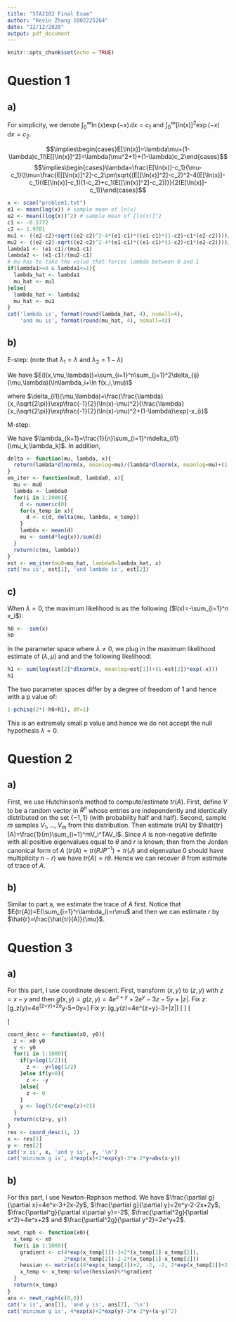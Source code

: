 ```yaml
---
title: "STA2102 Final Exam"
author: "Kevin Zhang 1002225264"
date: "12/12/2020"
output: pdf_document
---
```


```r
knitr::opts_chunk$set(echo = TRUE)
```

# Question 1

## a)

For simplicity, we denote $\int_0^\infty\ln(x)\exp(-x)\,dx=c_1$ and $\int_0^\infty[ln(x)]^2\exp(-x)\,dx=c_2$.

\begin{gather*}
    E[\ln(x)]=\int_0^\infty\left(\frac{\lambda\ln(x)}{x\sqrt{2\pi}}\exp\left[\frac{-1}{2}(\ln(x)-\mu)^2\right]+(1-\lambda)\ln(x)\exp(-x)\right)\,dx\\
    =\int_{-\infty}^\infty\frac{\lambda y}{\sqrt{2\pi}}\exp\left[\frac{-1}{2}(y-\mu)^2\right]\,dy+(1-\lambda)c_1=\lambda\mu+(1-\lambda)c_1
\end{gather*}
    
\begin{gather*}
    E[[\ln(x)]^2=\int_0^\infty\left(\frac{\lambda[\ln(x)]^2}{x\sqrt{2\pi}}\exp\left[\frac{-1}{2}(\ln(x)-\mu)^2\right]+(1-\lambda)[\ln(x)]^2\exp(-x)\right)\,dx\\
    =\int_{-\infty}^\infty\frac{\lambda y^2}{\sqrt{2\pi}}\exp\left[\frac{-1}{2}(y-\mu)^2\right]\,dy+(1-\lambda)c_2=\lambda(\mu^2+1)+(1-\lambda)c_2
\end{gather*}
    
$$\implies\begin{cases}E[\ln(x)]=\lambda\mu+(1-\lambda)c_1\\E[[\ln(x)]^2]=\lambda(\mu^2+1)+(1-\lambda)c_2\end{cases}$$
$$\implies\begin{cases}\lambda=\frac{E[\ln(x)]-c_1}{\mu-c_1}\\\mu=\frac{E[[\ln(x)]^2]-c_2\pm\sqrt{(E[[\ln(x)]^2]-c_2)^2-4(E[\ln(x)]-c_1)((E[\ln(x)]-c_1)(1-c_2)+c_1(E[[\ln(x)]^2]-c_2))}}{2(E[\ln(x)]-c_1)}\end{cases}$$

```r
x <- scan("problem1.txt")
e1 <- mean(log(x)) # sample mean of ln(x)
e2 <- mean((log(x))^2) # sample mean of [ln(x)]^2
c1 <- -0.5772
c2 <- 1.9781
mu1 <- ((e2-c2)+sqrt((e2-c2)^2-4*(e1-c1)*((e1-c1)*(1-c2)+c1*(e2-c2))))/(2*(e1-c1))
mu2 <- ((e2-c2)-sqrt((e2-c2)^2-4*(e1-c1)*((e1-c1)*(1-c2)+c1*(e2-c2))))/(2*(e1-c1))
lambda1 <- (e1-c1)/(mu1-c1)
lambda2 <- (e1-c1)/(mu2-c1)
# mu has to take the value that forces lambda between 0 and 1
if(lambda1>=0 & lambda1<=1){
  lambda_hat <- lambda1
  mu_hat <- mu1
}else{
  lambda_hat <- lambda2
  mu_hat <- mu2
}
cat('lambda is', format(round(lambda_hat, 4), nsmall=4), 
    'and mu is', format(round(mu_hat, 4), nsmall=4))
```

## b)

E-step: (note that $\lambda_1=\lambda$ and $\lambda_2=1-\lambda$)

We have $E(l(x,\mu,\lambda))=\sum_{i=1}^n\sum_{j=1}^2\delta_{ij}(\mu,\lambda)(\ln\lambda_i+\ln f(x_i,\mu))$

where $\delta_{i1}(\mu,\lambda)=\frac{\frac{\lambda}{x_i\sqrt{2\pi}}\exp\frac{-1}{2}(\ln(x)-\mu)^2}{\frac{\lambda}{x_i\sqrt{2\pi}}\exp\frac{-1}{2}(\ln(x)-\mu)^2+(1-\lambda)\exp(-x_i)}$

M-step:

We have $\lambda_{k+1}=\frac{1}{n}\sum_{i=1}^n\delta_{i1}(\mu_k,\lambda_k)$.
In addition,
\begin{gather*}
  \mu_{k+1}=\arg\max\sum_{i=1}^n\delta_{i1}(\mu_k,\lambda_k)\ln\left(\frac{1}{x_i\sqrt{2\pi}}\exp\left(\frac{-1}{2}(\ln(x_i)-\mu)^2\right)\right)\\
  =\arg\max\sum_{i=1}^n\frac{-\delta_{i1}(\mu_k,\lambda_k)}{2}(\ln(x_i)-\mu)^2\\
  =\frac{\sum_{i=1}^n\delta_{i1}(\mu_k,\lambda_k)\ln(x_i)}{\sum_{i=1}^n\delta_{i1}(\mu_k,\lambda_k)}
\end{gather*}

```r
delta <- function(mu, lambda, x){
  return(lambda*dlnorm(x, meanlog=mu)/(lambda*dlnorm(x, meanlog=mu)+(1-lambda)*exp(-x)))
}
em_iter <- function(mu0, lambda0, x){
  mu <- mu0
  lambda <- lambda0
  for(i in 1:2000){
    d <- numeric(0)
    for(x_temp in x){
      d <- c(d, delta(mu, lambda, x_temp))
    }
    lambda <- mean(d)
    mu <- sum(d*log(x))/sum(d)
  }
  return(c(mu, lambda))
}
est <- em_iter(mu0=mu_hat, lambda0=lambda_hat, x)
cat('mu is', est[1], 'and lambda is', est[2])
```

## c)

When $\lambda=0$, the maximum likelihood is as the following ($l(x)=-\sum_{i=1}^n x_i$):

```r
h0 <- -sum(x)
h0
```

In the parameter space where $\lambda\neq0$, we plug in the maximum likelihood estimate of $(\lambda,\mu)$ and and the following likelihood:

```r
h1 <- sum(log(est[2]*dlnorm(x, meanlog=est[1])+(1-est[2])*exp(-x)))
h1
```

The two parameter spaces differ by a degree of freedom of 1 and hence with a p value of:

```r
1-pchisq(2*(-h0+h1), df=1)
```

This is an extremely small p value and hence we do not accept the null hypothesis $\lambda=0$.


# Question 2

## a)

First, we use Hutchinson's method to compute/estimate $tr(A)$. First, define $V$ to be a random vector in $R^n$ whose entries are independently and identically distributed on the set $\{-1, 1\}$ (with probability half and half). Second, sample $m$ samples $V_1,\ldots,V_m$ from this distribution. Then estimate $tr(A)$ by $\hat{tr}(A)=\frac{1}{m}\sum_{i=1}^mV_i^TAV_i$. Since $A$ is non-negative definite with all positive eigenvalues equal to $\theta$ and $r$ is known, then from the Jordan canonical form of $A$ ($tr(A)=tr(PJP^{-1})=tr(J)$ and eigenvalue 0 should have multiplicity $n-r$) we have $tr(A)=r\theta$. Hence we can recover $\theta$ from estimate of trace of $A$.

## b)

Similar to part a, we estimate the trace of $A$ first. Notice that $E(tr(A))=E(\sum_{i=1}^r\lambda_i)=r\mu$ and then we can estimate $r$ by $\hat{r}=\frac{\hat{tr}(A)}{\mu}$.

# Question 3

## a)

For this part, I use coordinate descent. First, transform $(x,y)$ to $(z,y)$ with $z=x-y$ and then $g(x,y)=g(z,y)=4e^{z+y}+2e^y-3z-5y+|z|$.
Fix $z$:
\[\partial g_z(y)=4e^{z+y}+2e^y-5=0\implies y=\ln\frac{5}{4e^z+2}\]
Fix $y$:
\[\partial g_y(z)=4e^{z+y}-3+\partial|z|\]
\[\begin{cases}
  z>0&\partial g_y(z)=4e^{z+y}-3+1=0\implies z=-y+\log\frac{1}{2}\\
  z=0&\partial g_y(z)=4e^{z+y}-3+k=0\quad k\in[-1,1]\implies-1\leq3-4e^y\leq1\implies\log\frac{1}{2}\leq y\leq0\\
  z<0&\partial g_y(z)=4e^{z+y}-3-1=0\implies z=-y
\end{cases}\]
\[\implies
\begin{cases}
z=-y+\log\frac{1}{2}&y<\log\frac{1}{2}\\
z=-y&y>0\\
z=0&\text{otherwise}\end{cases}\]

```r
coord_desc <- function(x0, y0){
  z <- x0-y0
  y <- y0
  for(i in 1:1000){
    if(y<log(1/2)){
      z <- -y+log(1/2)
    }else if(y>0){
      z <- -y
    }else{
      z <- 0
    }
    y <- log(5/(4*exp(z)+2))
  }
  return(c(z+y, y))
}
res <- coord_desc(1, 1)
x <- res[1]
y <- res[2]
cat('x is', x, 'and y is', y, '\n')
cat('minimum g is', 4*exp(x)+2*exp(y)-3*x-2*y+abs(x-y))
```


## b)

For this part, I use Newton-Raphson method. We have $\frac{\partial g}{\partial x}=4e^x-3+2x-2y$, $\frac{\partial g}{\partial y}=2e^y-2-2x+2y$, $\frac{\partial^g}{\partial x\partial y}=-2$, $\frac{\partial^2g}{\partial x^2}=4e^x+2$ and $\frac{\partial^2g}{\partial y^2}=2e^y+2$.

```r
newt_raph <- function(x0){
  x_temp <- x0
  for(i in 1:1000){
    gradient <- c(4*exp(x_temp[1])-3+2*(x_temp[1]-x_temp[2]),
                  2*exp(x_temp[2])-2-2*(x_temp[1]-x_temp[2]))
    hessian <- matrix(c(4*exp(x_temp[1])+2, -2, -2, 2*exp(x_temp[2])+2), nrow=2)
    x_temp <- x_temp-solve(hessian)%*%gradient
  }
  return(x_temp)
}
ans <- newt_raph(c(0,0))
cat('x is', ans[1], 'and y is', ans[2], '\n')
cat('minimum g is', 4*exp(x)+2*exp(y)-3*x-2*y+(x-y)^2)
```



















